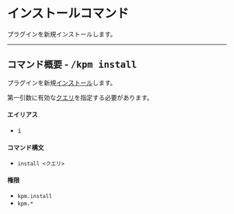 # インストールコマンド

プラグインを新規インストールします。

---

## コマンド概要 - <kbd>/kpm install</kbd>

プラグインを新規[インストール](/docs/expressions#インストール)します。

第一引数に有効な[クエリ](/docs/expressions/query)を指定する必要があります。

#### エイリアス

- <kbd>i</kbd>

#### コマンド構文

- `install <クエリ>`

#### 権限

- `kpm.install`
- `kpm.*`
